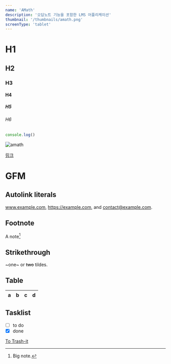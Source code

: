 ```yaml
---
name: 'AMath'
description: '오답노트 기능을 포함한 LMS 어플리케이션'
thumbnail: '/thumbnails/amath.png'
screenType: 'tablet'
---
```


# H1
## H2
### H3
#### H4
##### H5
###### H6


~~~js
console.log()
~~~

<img src="/thumbnails/amath.png" alt="amath" />

[링크](https://www.naver.com)

# GFM

## Autolink literals

www.example.com, https://example.com, and contact@example.com.

## Footnote

A note[^1]

[^1]: Big note.

## Strikethrough

~one~ or ~~two~~ tildes.

## Table

| a | b  |  c |  d  |
| - | :- | -: | :-: |

## Tasklist

* [ ] to do
* [x] done

[To Trash-it](/portfolio/Trash-it)
